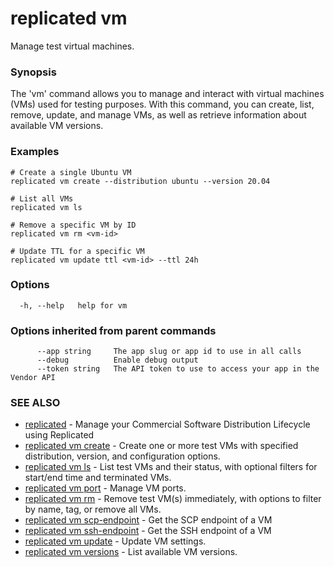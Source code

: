 # replicated vm

Manage test virtual machines.

### Synopsis

The 'vm' command allows you to manage and interact with virtual machines (VMs) used for testing purposes. With this command, you can create, list, remove, update, and manage VMs, as well as retrieve information about available VM versions.

### Examples

```
# Create a single Ubuntu VM
replicated vm create --distribution ubuntu --version 20.04

# List all VMs
replicated vm ls

# Remove a specific VM by ID
replicated vm rm <vm-id>

# Update TTL for a specific VM
replicated vm update ttl <vm-id> --ttl 24h
```

### Options

```
  -h, --help   help for vm
```

### Options inherited from parent commands

```
      --app string     The app slug or app id to use in all calls
      --debug          Enable debug output
      --token string   The API token to use to access your app in the Vendor API
```

### SEE ALSO

* [replicated](replicated)	 - Manage your Commercial Software Distribution Lifecycle using Replicated
* [replicated vm create](replicated-cli-vm-create)	 - Create one or more test VMs with specified distribution, version, and configuration options.
* [replicated vm ls](replicated-cli-vm-ls)	 - List test VMs and their status, with optional filters for start/end time and terminated VMs.
* [replicated vm port](replicated-cli-vm-port)	 - Manage VM ports.
* [replicated vm rm](replicated-cli-vm-rm)	 - Remove test VM(s) immediately, with options to filter by name, tag, or remove all VMs.
* [replicated vm scp-endpoint](replicated-cli-vm-scp-endpoint)	 - Get the SCP endpoint of a VM
* [replicated vm ssh-endpoint](replicated-cli-vm-ssh-endpoint)	 - Get the SSH endpoint of a VM
* [replicated vm update](replicated-cli-vm-update)	 - Update VM settings.
* [replicated vm versions](replicated-cli-vm-versions)	 - List available VM versions.

